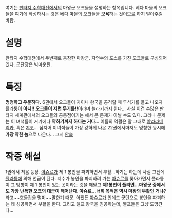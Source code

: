 여기는 [[판타지 수학대전]]에서의 마왕군 오크들을 설명하는 항목입니다. 베다 마을의 오크들을 여기에 작성하시는 것은 베다 마을의 오크들을 '''모욕'''하는 것이므로 하지 말아주길 바람.

= 설명 =

판타지 수학대전에서 두번째로 등장한 마왕군. 자연수의 포스를 가진 오크들로 구성되어 있다. 군단장은 빅마운틴.

= 특징 =

'''멍청하고 우둔하다.''' 6권에서 오크들이 자이나 왕국을 공격할 때 투석기를 들고 나오자 [[플라퉁]]이 '''아니!! 오크들이 저런 무기를!!'''이라며 놀라기까지 한다... 사실 이건 수많은 판타지 세계관에서의 오크들의 공통점이기는 해서 큰 문제가 아닐 수도 있다. 그러나 문제는 이 녀석들이 거기에다 '''약하기까지 하다는 거다'''... 이들의 역활은 말 그대로 [[야라라메리카]], 혹은 [[쟈코]]... 심지어 이녀석들이 가장 강하게 나온 22권에서마저도 멍청한 동시에 '''가장 약한 놈'''으로 나온다... 그저 [[안습]] 

= 작중 해설 =

1권에서 처음 등장. [[아슈르]]가 제 1 봉인을 파괴하면서 부활...하기는 하는데 사실 그전에 [[플라퉁]]에 의해 언급이 된다. 지수가 봉인을 파괴하려 가는 [[아슈르]]를 쫓아가면서 플라퉁이 그 방향이 제 1 봉인이 있는 곳이라는 것을 깨닫고 '''제1봉인이 풀리면...마왕군 중에서도 가장 난폭한 오크의 대군이 깨어난다. 아슈르...너희 목적은 역시 마왕의 부활인 거냐?'''라고~~호들갑을 떨며~~말한기 때문. 
어쨌든 [[아슈르]]가 언데드 군단으로 봉인을 파괴하는 데 성공하면서 부활을 한다. 그리고 엘프 왕국을 침공하는데, 엘프들은 그냥 도망간다...

